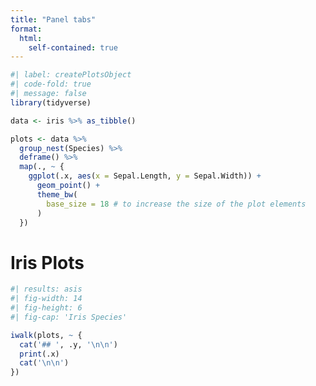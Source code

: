 ```yaml
---
title: "Panel tabs"
format:
  html:
    self-contained: true
---
```


```r
#| label: createPlotsObject
#| code-fold: true
#| message: false
library(tidyverse)

data <- iris %>% as_tibble()

plots <- data %>%
  group_nest(Species) %>% 
  deframe() %>% 
  map(., ~ {
    ggplot(.x, aes(x = Sepal.Length, y = Sepal.Width)) + 
      geom_point() +
      theme_bw(
        base_size = 18 # to increase the size of the plot elements
      )
  }) 

```

# Iris Plots

::: panel-tabset
```r
#| results: asis
#| fig-width: 14
#| fig-height: 6
#| fig-cap: 'Iris Species'

iwalk(plots, ~ {
  cat('## ', .y, '\n\n')
  print(.x)
  cat('\n\n')
})

```
:::

